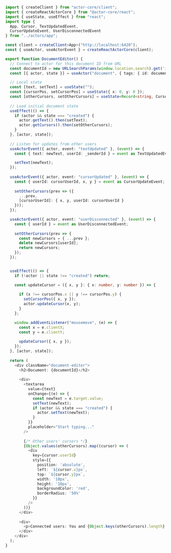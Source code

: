 ```typescript
import { createClient } from "actor-core/client";
import { createReactActorCore } from "@actor-core/react";
import { useState, useEffect } from "react";
import type {
  App, Cursor, TextUpdatedEvent,
  CursorUpdateEvent, UserDisconnectedEvent
} from "../actors/app";

const client = createClient<App>("http://localhost:6420");
const { useActor, useActorEvent } = createReactActorCore(client);

export function DocumentEditor() {
  // Connect to actor for this document ID from URL
  const documentId = new URLSearchParams(window.location.search).get('id') || 'default-doc';
  const [{ actor, state }] = useActor("document", { tags: { id: documentId } });

  // Local state
  const [text, setText] = useState("");
  const [cursorPos, setCursorPos] = useState({ x: 0, y: 0 });
  const [otherCursors, setOtherCursors] = useState<Record<string, Cursor>>({});
  
  // Load initial document state
  useEffect(() => {
    if (actor && state === "created") {
      actor.getText().then(setText);
      actor.getCursors().then(setOtherCursors);
    }
  }, [actor, state]);
  
  // Listen for updates from other users
  useActorEvent({ actor, event: "textUpdated" }, (event) => {
    const { text: newText, userId: _senderId } = event as TextUpdatedEvent;

    setText(newText);
  });
  
  useActorEvent({ actor, event: "cursorUpdated" }, (event) => {
    const { userId: cursorUserId, x, y } = event as CursorUpdateEvent;
    
    setOtherCursors(prev => ({
      ...prev,
      [cursorUserId]: { x, y, userId: cursorUserId }
    }));
  });

  useActorEvent({ actor, event: "userDisconnected" }, (event) => {
    const { userId } = event as UserDisconnectedEvent;
    
    setOtherCursors(prev => {
      const newCursors = { ...prev };
      delete newCursors[userId];
      return newCursors;
    });
  });  


  useEffect(() => {
    if (!actor || state !== "created") return;

    const updateCursor = ({ x, y }: { x: number, y: number }) => {
      
      if (x !== cursorPos.x || y !== cursorPos.y) {
        setCursorPos({ x, y });
        actor.updateCursor(x, y);
      }
    };

    window.addEventListener("mousemove", (e) => {
      const x = e.clientX;
      const y = e.clientY;
      
      updateCursor({ x, y });
    });
  }, [actor, state]);
  
  return (
    <div className="document-editor">
      <h2>Document: {documentId}</h2>
      
      <div>
        <textarea
          value={text}
          onChange={(e) => {
            const newText = e.target.value;
            setText(newText);
            if (actor && state === "created") {
              actor.setText(newText);
            }
          }}
          placeholder="Start typing..."
        />
        
        {/* Other users' cursors */}
        {Object.values(otherCursors).map((cursor) => (
          <div 
            key={cursor.userId}
            style={{
              position: 'absolute',
              left: `${cursor.x}px`,
              top: `${cursor.y}px`,
              width: '10px',
              height: '10px',
              backgroundColor: 'red',
              borderRadius: '50%'
            }}
          />
        ))}
      </div>
      
      <div>
        <p>Connected users: You and {Object.keys(otherCursors).length} others</p>
      </div>
    </div>
  );
}
```
